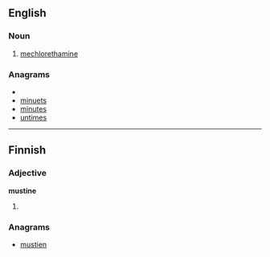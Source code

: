 ==English==

===Noun===
{{en-noun|-}}

# [[mechlorethamine]]

===Anagrams===
* {{alphagram|eimnstu}}
* [[minuets#English|minuets]]
* [[minutes#English|minutes]]
* [[untimes#English|untimes]]

----

==Finnish==

===Adjective===
'''mustine'''

# {{fi-form of|[[musta]]|type=adjective|case=comitative|pl=plural}}

===Anagrams===
* [[mustien#Finnish|mustien]]